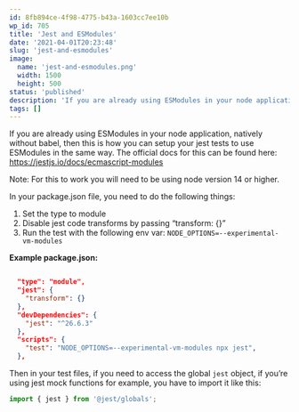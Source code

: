 ```yaml
---
id: 8fb894ce-4f98-4775-b43a-1603cc7ee10b
wp_id: 705
title: 'Jest and ESModules'
date: '2021-04-01T20:23:48'
slug: 'jest-and-esmodules'
image: 
  name: 'jest-and-esmodules.png'
  width: 1500
  height: 500
status: 'published'
description: 'If you are already using ESModules in your node application, natively without babel, then this is how you can setup your jest tests to use ESModules in the same way. The official docs for this can be found here: https://jestjs.io/docs/ecmascript-modules Note: For this to work you will need to be using node version 14 or \[…\]'
tags: []
---
```


If you are already using ESModules in your node application, natively without babel, then this is how you can setup your jest tests to use ESModules in the same way. The official docs for this can be found here: https://jestjs.io/docs/ecmascript-modules

Note: For this to work you will need to be using node version 14 or higher.

In your package.json file, you need to do the following things:

1.  Set the type to module
2.  Disable jest code transforms by passing “transform: {}”
3.  Run the test with the following env var: `NODE_OPTIONS=--experimental-vm-modules`

**Example package.json:**

```json

  "type": "module",
  "jest": {
    "transform": {}
  },
  "devDependencies": {
    "jest": "^26.6.3"
  },
  "scripts": {
    "test": "NODE_OPTIONS=--experimental-vm-modules npx jest",
  },

```

Then in your test files, if you need to access the global `jest` object, if you’re using jest mock functions for example, you have to import it like this:

```js
import { jest } from '@jest/globals';
```